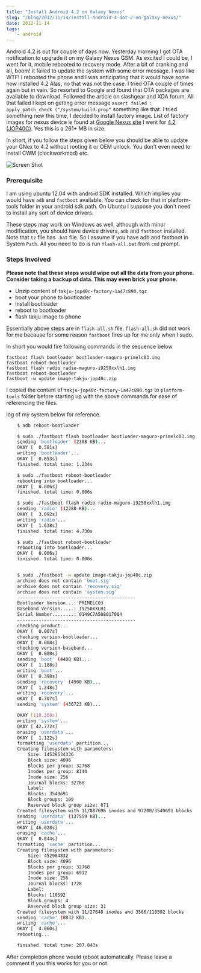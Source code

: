 ```yaml
---
title: "Install Android 4.2 on Galaxy Nexus"
slug: "/blog/2012/11/14/install-android-4-dot-2-on-galaxy-nexus/"
date: 2012-11-14
tags: 
	- android
---
```

Android 4.2 is out for couple of days now. Yesterday morning I got OTA notification to upgrade it on my Galaxy Nexus GSM.
As excited I could be, I went for it, mobile rebooted to recovery mode. After a bit of cranking and all, boom! it failed
to update the system with some error  message. I was like WTF! I rebooted the phone and I was anticipating that it
would have some how installed 4.2 Alas, no that was not the case. I tried OTA couple of times  again but in vain.
So resorted to Google and found that OTA packages are available to download. Followed the article on slashgear and XDA forum.
All that failed I kept on getting error message `assert failed : apply_patch_check ("/system/build.prop"` something
like that.
I tried something new this time, I decided to install factory image. List of factory images for nexus device is found
at [Google Nexus site](https://developers.google.com/android/nexus/images) I went for [4.2 (JOP40C)](https://developers.google.com/android/nexus/images#takjujop40c). Yes this is a 261+ MB in size.

In short, if you follow the steps given below you should be able to update your GNex to 4.2 without rooting it or OEM unlock. You don't even need to install CWM (clockworkmod) etc.

![Screen Shot](https://lh4.googleusercontent.com/-Hat4ZS53se4/UKNEqWVv3BI/AAAAAAAAFFA/JfZwOrN1PLM/s512/Screenshot_2012-11-14-11-01-15.png)
<!-- more -->
### Prerequisite
I am using ubuntu 12.04 with android SDK installed. Which implies you would have `adb` and `fastboot` available.
You can check for that in platform-tools folder in your android sdk path. On Ubuntu I suppose you don't need to install
any sort of device drivers.

These steps may work on Windows as well, although with minor modification, you should have device drivers, `adb` and `fastboot` installed. Note that `tz` file has `.bat` file. So I assume if you have adb and fastboot in System `Path`. All you need to do is run `flash-all.bat` from `cmd` prompt.

### Steps Involved

__Please note that these steps would wipe out all the data from your phone. Consider taking a backup of data. This may even brick your phone.__

* Unzip content of `takju-jop40c-factory-1a47c890.tgz`
* boot your phone to bootloader
* install bootloader
* reboot to bootloader
* flash takju image to phone

Essentially above steps are in `flash-all.sh` file. `flash-all.sh` did not work for me because for some reason `fastboot` fires
up for me only when I sudo.

In short you would fire following commands in the sequence below

    fastboot flash bootloader bootloader-maguro-primelc03.img
    fastboot reboot-bootloader
    fastboot flash radio radio-maguro-i9250xxlh1.img
    fastboot reboot-bootloader
    fastboot -w update image-takju-jop40c.zip

I copied the content of `takju-jop40c-factory-1a47c890.tgz` to `platform-tools` folder before starting up with the above commands for ease of referencing the files.

log of my system below for reference.

```sh
    $ adb reboot-bootloader

    $ sudo ./fastboot flash bootloader bootloader-maguro-primelc03.img
    sending 'bootloader' (2308 KB)...
	OKAY [  0.581s]
	writing 'bootloader'...
	OKAY [  0.653s]
	finished. total time: 1.234s

    $ sudo ./fastboot reboot-bootloader
    rebooting into bootloader...
	OKAY [  0.006s]
	finished. total time: 0.006s

    $ sudo ./fastboot flash radio radio-maguro-i9250xxlh1.img
    sending 'radio' (12288 KB)...
	OKAY [  3.092s]
	writing 'radio'...
	OKAY [  1.638s]
	finished. total time: 4.730s

    $ sudo ./fastboot reboot-bootloader
    rebooting into bootloader...
	OKAY [  0.006s]
	finished. total time: 0.006s


    $ sudo ./fastboot -w update image-takju-jop40c.zip
    archive does not contain 'boot.sig'
	archive does not contain 'recovery.sig'
	archive does not contain 'system.sig'
	--------------------------------------------
	Bootloader Version...: PRIMELC03
	Baseband Version.....: I9250XXLH1
	Serial Number........: 0149C7A508017004
	--------------------------------------------
	checking product...
	OKAY [  0.007s]
	checking version-bootloader...
	OKAY [  0.008s]
	checking version-baseband...
	OKAY [  0.008s]
	sending 'boot' (4400 KB)...
	OKAY [  1.108s]
	writing 'boot'...
	OKAY [  0.398s]
	sending 'recovery' (4900 KB)...
	OKAY [  1.248s]
	writing 'recovery'...
	OKAY [  0.707s]
	sending 'system' (436723 KB)...

	OKAY [110.300s]
	writing 'system'...
	OKAY [ 42.772s]
	erasing 'userdata'...
	OKAY [  1.122s]
	formatting 'userdata' partition...
	Creating filesystem with parameters:
	    Size: 14539534336
	    Block size: 4096
	    Blocks per group: 32768
	    Inodes per group: 8144
	    Inode size: 256
	    Journal blocks: 32768
	    Label:
	    Blocks: 3549691
	    Block groups: 109
	    Reserved block group size: 871
	Created filesystem with 11/887696 inodes and 97200/3549691 blocks
	sending 'userdata' (137559 KB)...
	writing 'userdata'...
	OKAY [ 46.028s]
	erasing 'cache'...
	OKAY [  0.044s]
	formatting 'cache' partition...
	Creating filesystem with parameters:
	    Size: 452984832
	    Block size: 4096
	    Blocks per group: 32768
	    Inodes per group: 6912
	    Inode size: 256
	    Journal blocks: 1728
	    Label:
	    Blocks: 110592
	    Block groups: 4
	    Reserved block group size: 31
	Created filesystem with 11/27648 inodes and 3566/110592 blocks
	sending 'cache' (8832 KB)...
	writing 'cache'...
	OKAY [  4.060s]
	rebooting...

	finished. total time: 207.843s
```

After completion phone would reboot automatically. Please leave a comment if you this works for you or not.